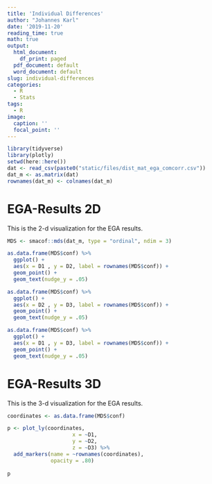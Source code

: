 ---
title: 'Individual Differences'
author: "Johannes Karl"
date: '2019-11-20'
reading_time: true
math: true
output:
  html_document:
    df_print: paged
  pdf_document: default
  word_document: default
slug: individual-differences
categories:
  - R
  - Stats
tags:
  - R
image:
  caption: ''
  focal_point: ''
---


```{r setup, include=FALSE}
library(tidyverse)
library(plotly)
setwd(here::here())
dat <- read_csv(paste0("static/files/dist_mat_ega_comcorr.csv"))
dat_m <- as.matrix(dat)
rownames(dat_m) <- colnames(dat_m)
```


# EGA-Results 2D

This is the 2-d visualization for the EGA results.

```{r 2d}


MDS <- smacof::mds(dat_m, type = "ordinal", ndim = 3)

as.data.frame(MDS$conf) %>%
  ggplot() +
  aes(x = D1 , y = D2, label = rownames(MDS$conf)) +
  geom_point() +
  geom_text(nudge_y = .05)

as.data.frame(MDS$conf) %>%
  ggplot() +
  aes(x = D2 , y = D3, label = rownames(MDS$conf)) +
  geom_point() +
  geom_text(nudge_y = .05)

as.data.frame(MDS$conf) %>%
  ggplot() +
  aes(x = D1 , y = D3, label = rownames(MDS$conf)) +
  geom_point() +
  geom_text(nudge_y = .05)

```
# EGA-Results 3D

This is the 3-d visualization for the EGA results.

```{r plotting 3d solution, warning = F, message = F, fig.width = 10, fig.height = 12, fig.align = "center"} 

coordinates <- as.data.frame(MDS$conf) 

p <- plot_ly(coordinates,
                     x = ~D1,
                     y = ~D2,
                     z = ~D3) %>%
  add_markers(name = ~rownames(coordinates),
              opacity = .80)
  
p
```